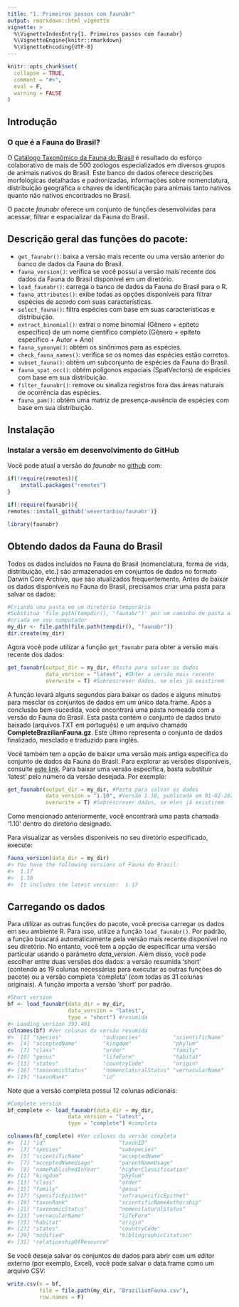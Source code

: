 ```yaml
---
title: "1. Primeiros passos com faunabr"
output: rmarkdown::html_vignette
vignette: >
  %\VignetteIndexEntry{1. Primeiros passos com faunabr}
  %\VignetteEngine{knitr::rmarkdown}
  %\VignetteEncoding{UTF-8}
---
```


```r
knitr::opts_chunk$set(
  collapse = TRUE,
  comment = "#>",
  eval = F,
  warning = FALSE
)
```

## Introdução
### O que é a Fauna do Brasil?
O [Catálogo Taxonômico da Fauna do Brasil](http://fauna.jbrj.gov.br/fauna) é resultado do esforço colaborativo de mais de 500 zoólogos especializados em diversos grupos de animais nativos do Brasil. Este banco de dados oferece descrições morfológicas detalhadas e padronizadas, informações sobre nomenclatura, distribuição geográfica e chaves de identificação para animais tanto nativos quanto não nativos encontrados no Brasil.

O pacote *faunabr* oferece um conjunto de funções desenvolvidas para acessar, filtrar e espacializar da Fauna do Brasil.

## Descrição geral das funções do pacote:

+ `get_faunabr()`: baixa a versão mais recente ou uma versão anterior do banco de dados da Fauna do Brasil.
+ `fauna_version()`: verifica se você possui a versão mais recente dos dados da Fauna do Brasil disponível em um diretório.
+ `load_faunabr()`: carrega o banco de dados da Fauna do Brasil para o R.
+ `fauna_attributes()`: exibe todas as opções disponíveis para filtrar espécies de acordo com suas características.
+ `select_fauna()`: filtra espécies com base em suas características e distribuição.
+ `extract_binomial()`: extrai o nome binomial (Gênero + epíteto específico) de um nome científico completo (Gênero + epíteto específico + Autor + Ano)
+ `fauna_synonym()`: obtém os sinônimos para as espécies.
+ `check_fauna_names()`: verifica se os nomes das espécies estão corretos.
+ `subset_fauna()`: obtém um subconjunto de espécies da Fauna do Brasil.
+ `fauna_spat_occ()`: obtém polígonos espaciais (SpatVectors) de espécies com base em sua distribuição.
+ `filter_faunabr()`: remove ou sinaliza registros fora das áreas naturais de ocorrência das espécies.
+ `fauna_pam()`: obtém uma matriz de presença-ausência de espécies com base em sua distribuição.

## Instalação

### Instalar a versão em desenvolvimento do GitHub

Você pode atual a versão do *faunabr* no [github](https://github.com/wevertonbio/faunabr) com:
```r
if(!require(remotes)){
    install.packages("remotes")
}

if(!require(faunabr)){
remotes::install_github('wevertonbio/faunabr')}

library(faunabr)
```

## Obtendo dados da Fauna do Brasil
Todos os dados incluídos no Fauna do Brasil (nomenclatura, forma de vida, distribuição, etc.) são armazenados em conjuntos de dados no formato Darwin Core Archive, que são atualizados frequentemente. Antes de baixar os dados disponíveis no Fauna do Brasil, precisamos criar uma pasta para salvar os dados:

```r
#Criando uma pasta em um diretório temporário
#Substitua 'file.path(tempdir(), "faunabr")' por um caminho de pasta a ser
#criada em seu computador
my_dir <- file.path(file.path(tempdir(), "faunabr"))
dir.create(my_dir)
```

Agora você pode utilizar a função `get_faunabr` para obter a versão mais recente dos dados:

```r
get_faunabr(output_dir = my_dir, #Pasta para salvar os dados
            data_version = "latest", #Obter a versão mais recente
            overwrite = T) #Sobrescrever dados, se eles já existirem
```

A função levará alguns segundos para baixar os dados e alguns minutos para mesclar os conjuntos de dados em um único data.frame. Após a conclusão bem-sucedida, você encontrará uma pasta nomeada com a versão do Fauna do Brasil. Esta pasta contém o conjunto de dados bruto baixado (arquivos TXT em português) e um arquivo chamado **CompleteBrazilianFauna.gz**. Este último representa o conjunto de dados finalizado, mesclado e traduzido para inglês.

Você também tem a opção de baixar uma versão mais antiga específica do conjunto de dados da Fauna do Brasil. Para explorar as versões disponíveis, consulte [este link](https://ipt.jbrj.gov.br/jbrj/resource?r=catalogo_taxonomico_da_fauna_do_brasil). Para baixar uma versão específica, basta substituir 'latest' pelo número da versão desejada. Por exemplo:

```r
get_faunabr(output_dir = my_dir, #Pasta para salvar os dados
            data_version = "1.10", #Versão 1.10, publicada em 01-02-2024
            overwrite = T) #Sobrescrever dados, se eles já existirem
```

Como mencionado anteriormente, você encontrará uma pasta chamada '1.10' dentro do diretório designado.

Para visualizar as versões disponíveis no seu diretório especificado, execute:

```r
fauna_version(data_dir = my_dir)
#> You have the following versions of Fauna do Brasil:
#>  1.17
#>  1.10
#>  It includes the latest version:  1.17
```

## Carregando os dados
Para utilizar as outras funções do pacote, você precisa carregar os dados em seu ambiente R. Para isso, utilize a função `load_faunabr()`. Por padrão, a função buscará automaticamente pela versão mais recente disponível no seu diretório. No entanto, você tem a opção de especificar uma versão particular usando o parâmetro *data_version*.
Além disso, você pode escolher entre duas versões dos dados: a versão resumida 'short' (contendo as 19 colunas necessárias para executar as outras funções do pacote) ou a versão completa 'completa' (com todas as 31 colunas originais). A função importa a versão 'short' por padrão.

```r
#Short version
bf <- load_faunabr(data_dir = my_dir,
                   data_version = "latest",
                   type = "short") #resumida
#> Loading version 393.401
colnames(bf) #Ver colunas da versão resumida
#>  [1] "species"             "subspecies"          "scientificName"       
#>  [4] "acceptedName"        "kingdom"             "phylum"
#>  [7] "class"               "order"               "family" 
#> [10] "genus"               "lifeForm"            "habitat"
#> [13] "states"              "countryCode"         "origin" 
#> [16] "taxonomicStatus"     "nomenclaturalStatus" "vernacularName"       
#> [19] "taxonRank"           "id"
```
Note que a versão completa possui 12 colunas adicionais:

```r
#Complete version
bf_complete <- load_faunabr(data_dir = my_dir,
                   data_version = "latest",
                   type = "complete") #completa

colnames(bf_complete) #Ver colunas da versão completa
#>  [1] "id"                       "taxonID"                 
#>  [3] "species"                  "subspecies"       
#>  [5] "scientificName"           "acceptedName"                   
#>  [7] "acceptedNameUsage"        "parentNameUsage"                      
#>  [9] "namePublishedInYear"      "higherClassification"      
#> [11] "kingdom"                  "phylum"                                 
#> [13] "class"                    "order"                                  
#> [15] "family"                   "genus"               
#> [17] "specificEpithet"          "infraspecificEpithet"
#> [19] "taxonRank"                "scientificNameAuthorship"              
#> [21] "taxonomicStatus"          "nomenclaturalStatus" 
#> [23] "vernacularName"           "lifeForm"      
#> [25] "habitat"                  "origin"
#> [27] "states"                   "countryCode"    
#> [29] "modified"                 "bibliographicCitation"               
#> [31] "relationshipOfResource"                                
```

Se você deseja salvar os conjuntos de dados para abrir com um editor externo (por exemplo, Excel), você pode salvar o data.frame como um arquivo CSV:
```r
write.csv(x = bf,
          file = file.path(my_dir, "BrazilianFauna.csv"),
          row.names = F)
```
